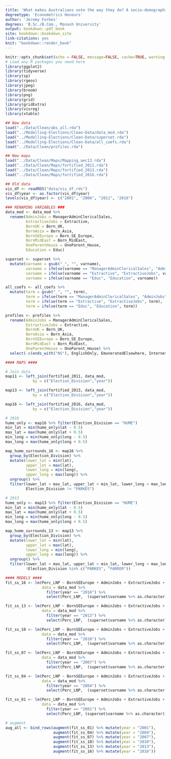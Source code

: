 ```yaml
---
title: 'What makes Australians vote the way they do? A socio-demographic study of electorate party preference'
degreetype: 'Econometrics Honours'
author: 'Jeremy Forbes'
degrees: 'B.Sc./B.Com., Monash University'
output: bookdown::pdf_book
site: bookdown::bookdown_site
link-citations: yes
knit: "bookdown::render_book"
---
```


```r
knitr::opts_chunk$set(echo = FALSE, message=FALSE, cache=TRUE, warning = FALSE, fig.align = "center", fig.pos = 'H')
# Load any R packages you need here
library(ggplot2)
library(tidyverse)
library(sp)
library(rgeos)
library(jpeg)
library(broom)
library(png)
library(grid)
library(gridExtra)
library(visreg)
library(xtable)

## New data
load("../Data/Clean/abs_all.rda")
load("../Modelling-Elections/Clean-Data/data_mod.rda")
load("../Modelling-Elections/Clean-Data/superset.rda")
load("../Modelling-Elections/Clean-Data/all_coefs.rda")
load("../Data/Clean/profiles.rda")

## New maps
load("../Data/Clean/Maps/Mapping_aec13.rda")
load("../Data/Clean/Maps/fortified_2011.rda")
load("../Data/Clean/Maps/fortified_2013.rda")
load("../Data/Clean/Maps/fortified_2016.rda")

## Old data
vis_df <- readRDS("data/vis_df.rds")
vis_df$year <- as.factor(vis_df$year)
levels(vis_df$year) <- c("2001", "2006", "2011", "2016")

### RENAMING VARIABLES ###
data_mod <- data_mod %>% 
  rename(AdminJobs = ManagerAdminClericalSales,
         ExtractiveJobs = Extractive,
         BornUK = Born_UK,
         BornAsia = Born_Asia,
         BornSEEurope = Born_SE_Europe,
         BornMidEast = Born_MidEast,
         OneParentHouse = OneParent_House,
         Education = Educ)

superset <- superset %>% 
  mutate(varname = gsub("_", "", varname),
         varname = ifelse(varname == "ManagerAdminClericalSales", "AdminJobs", varname),
         varname = ifelse(varname == "Extractive", "ExtractiveJobs", varname),
         varname = ifelse(varname == "Educ", "Education", varname))

all_coefs <- all_coefs %>% 
  mutate(term = gsub("_", "", term),
         term = ifelse(term == "ManagerAdminClericalSales", "AdminJobs", term),
         term = ifelse(term == "Extractive", "ExtractiveJobs", term),
         term = ifelse(term == "Educ", "Education", term))

profiles <- profiles %>% 
  rename(AdminJobs = ManagerAdminClericalSales,
         ExtractiveJobs = Extractive,
         BornUK = Born_UK,
         BornAsia = Born_Asia,
         BornSEEurope = Born_SE_Europe,
         BornMidEast = Born_MidEast,
         OneParentHouse = OneParent_House) %>% 
  select(-c(ends_with("NS"), EnglishOnly, EmuneratedElsewhere, InternetAccess, InternetUse, EnglishOnly, Christianity, Other_NonChrist, Volunteer))

#### MAPS ####

# Join data
map11 <- left_join(fortified_2011, data_mod, 
            by = c("Election_Division","year"))

map13 <- left_join(fortified_2013, data_mod, 
            by = c("Election_Division","year"))

map16 <- left_join(fortified_2016, data_mod, 
            by = c("Election_Division","year"))

# 2016
hume_only <- map16 %>% filter(Election_Division == "HUME")
min_lat = min(hume_only$lat - 0.5)
max_lat = max(hume_only$lat + 0.5)
min_long = min(hume_only$long - 0.5)
max_long = max(hume_only$long + 0.5)

map_hume_surrounds_16 <- map16 %>% 
  group_by(Election_Division) %>% 
  mutate(lower_lat = min(lat),
         upper_lat = max(lat),
         lower_long = min(long),
         upper_long = max(long)) %>% 
  ungroup() %>% 
  filter(lower_lat < max_lat, upper_lat > min_lat, lower_long < max_long, upper_long > min_long,
         Election_Division != "PARKES")

# 2013
hume_only <- map13 %>% filter(Election_Division == "HUME")
min_lat = min(hume_only$lat - 0.5)
max_lat = max(hume_only$lat + 0.5)
min_long = min(hume_only$long - 0.5)
max_long = max(hume_only$long + 0.5)

map_hume_surrounds_13 <- map13 %>% 
  group_by(Election_Division) %>% 
  mutate(lower_lat = min(lat),
         upper_lat = max(lat),
         lower_long = min(long),
         upper_long = max(long)) %>% 
  ungroup() %>% 
  filter(lower_lat < max_lat, upper_lat > min_lat, lower_long < max_long, upper_long > min_long,
         !Election_Division %in% c("PARKES", "FARRER"))

#### MODELS ####
fit_ss_16 <- lm(Perc_LNP ~ BornSEEurope + AdminJobs + ExtractiveJobs + RentLoan + OneParentHouse + MedianAge + NoReligion + Education + BornUK + CurrentlyStudying + Education:MedianAge + ExtractiveJobs:AdminJobs + Education:OneParentHouse + Education:AdminJobs, 
                data = data_mod %>% 
                  filter(year == "2016") %>% 
                  select(Perc_LNP,  (superset$varname %>% as.character)))

fit_ss_13 <- lm(Perc_LNP ~ BornSEEurope + AdminJobs + ExtractiveJobs + RentLoan + OneParentHouse + MedianAge + NoReligion + Education + BornUK + CurrentlyStudying + Education:MedianAge + ExtractiveJobs:AdminJobs + Education:OneParentHouse + Education:AdminJobs, 
                data = data_mod %>% 
                  filter(year == "2013") %>% 
                  select(Perc_LNP,  (superset$varname %>% as.character)))

fit_ss_10 <- lm(Perc_LNP ~ BornSEEurope + AdminJobs + ExtractiveJobs + RentLoan + OneParentHouse + MedianAge + NoReligion + Education + BornUK + CurrentlyStudying + Education:MedianAge + ExtractiveJobs:AdminJobs + Education:OneParentHouse + Education:AdminJobs, 
                data = data_mod %>% 
                  filter(year == "2010") %>% 
                  select(Perc_LNP,  (superset$varname %>% as.character)))

fit_ss_07 <- lm(Perc_LNP ~ BornSEEurope + AdminJobs + ExtractiveJobs + RentLoan + OneParentHouse + MedianAge + NoReligion + Education + BornUK + CurrentlyStudying + Education:MedianAge + ExtractiveJobs:AdminJobs + Education:OneParentHouse + Education:AdminJobs, 
                data = data_mod %>% 
                  filter(year == "2007") %>% 
                  select(Perc_LNP,  (superset$varname %>% as.character)))

fit_ss_04 <- lm(Perc_LNP ~ BornSEEurope + AdminJobs + ExtractiveJobs + RentLoan + OneParentHouse + MedianAge + NoReligion + Education + BornUK + CurrentlyStudying + Education:MedianAge + ExtractiveJobs:AdminJobs + Education:OneParentHouse + Education:AdminJobs, 
                data = data_mod %>% 
                  filter(year == "2004") %>% 
                  select(Perc_LNP,  (superset$varname %>% as.character)))

fit_ss_01 <- lm(Perc_LNP ~ BornSEEurope + AdminJobs + ExtractiveJobs + RentLoan + OneParentHouse + MedianAge + NoReligion + Education + BornUK + CurrentlyStudying + Education:MedianAge + ExtractiveJobs:AdminJobs + Education:OneParentHouse + Education:AdminJobs, 
                data = data_mod %>% 
                  filter(year == "2001") %>% 
                  select(Perc_LNP, (superset$varname %>% as.character)))

# augment
aug_all <- bind_rows(augment(fit_ss_01) %>% mutate(year = "2001"), 
                     augment(fit_ss_04) %>% mutate(year = "2004"), 
                     augment(fit_ss_07) %>% mutate(year = "2007"), 
                     augment(fit_ss_10) %>% mutate(year = "2010"), 
                     augment(fit_ss_13) %>% mutate(year = "2013"), 
                     augment(fit_ss_16) %>% mutate(year = "2016"))
```

<!--
Edit these lines as appropriate.
The actual thesis content is in several Rmd files.

You'll need to edit the _bookdown.yml file to set the order in which you'd like them to appear.

If you have specific LaTeX packages to add, put them in monashthesis.tex.

You will need to ensure you have installed the knitr and bookdown packages for R.

You will also need LaTeX installed on your computer.
-->
